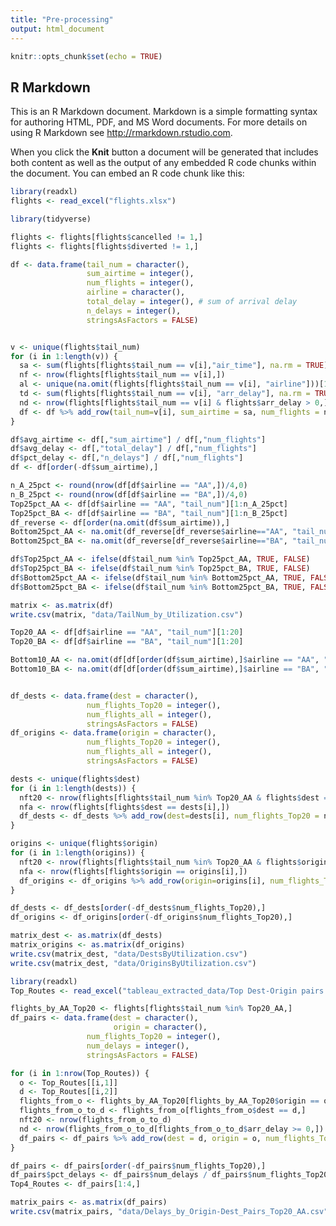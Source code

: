 ```yaml
---
title: "Pre-processing"
output: html_document
---
```


```r
knitr::opts_chunk$set(echo = TRUE)
```

## R Markdown

This is an R Markdown document. Markdown is a simple formatting syntax for authoring HTML, PDF, and MS Word documents. For more details on using R Markdown see <http://rmarkdown.rstudio.com>.

When you click the **Knit** button a document will be generated that includes both content as well as the output of any embedded R code chunks within the document. You can embed an R code chunk like this:

```r
library(readxl)
flights <- read_excel("flights.xlsx")

library(tidyverse)

flights <- flights[flights$cancelled != 1,]
flights <- flights[flights$diverted != 1,]
```

```r
df <- data.frame(tail_num = character(),
                 sum_airtime = integer(),
                 num_flights = integer(),
                 airline = character(),
                 total_delay = integer(), # sum of arrival delay
                 n_delays = integer(),
                 stringsAsFactors = FALSE)


v <- unique(flights$tail_num)
for (i in 1:length(v)) {
  sa <- sum(flights[flights$tail_num == v[i],"air_time"], na.rm = TRUE)
  nf <- nrow(flights[flights$tail_num == v[i],])
  al <- unique(na.omit(flights[flights$tail_num == v[i], "airline"]))[1]
  td <- sum(flights[flights$tail_num == v[i], "arr_delay"], na.rm = TRUE)
  nd <- nrow(flights[flights$tail_num == v[i] & flights$arr_delay > 0,])
  df <- df %>% add_row(tail_num=v[i], sum_airtime = sa, num_flights = nf, airline = al, total_delay = td, n_delays = nd)
}

df$avg_airtime <- df[,"sum_airtime"] / df[,"num_flights"]
df$avg_delay <- df[,"total_delay"] / df[,"num_flights"]
df$pct_delay <- df[,"n_delays"] / df[,"num_flights"]
df <- df[order(-df$sum_airtime),]

```

```r

n_A_25pct <- round(nrow(df[df$airline == "AA",])/4,0)
n_B_25pct <- round(nrow(df[df$airline == "BA",])/4,0)
Top25pct_AA <- df[df$airline == "AA", "tail_num"][1:n_A_25pct]
Top25pct_BA <- df[df$airline == "BA", "tail_num"][1:n_B_25pct]
df_reverse <- df[order(na.omit(df$sum_airtime)),]
Bottom25pct_AA <- na.omit(df_reverse[df_reverse$airline=="AA", "tail_num"])[1:n_A_25pct]
Bottom25pct_BA <- na.omit(df_reverse[df_reverse$airline=="BA", "tail_num"])[1:n_B_25pct]

df$Top25pct_AA <- ifelse(df$tail_num %in% Top25pct_AA, TRUE, FALSE)
df$Top25pct_BA <- ifelse(df$tail_num %in% Top25pct_BA, TRUE, FALSE)
df$Bottom25pct_AA <- ifelse(df$tail_num %in% Bottom25pct_AA, TRUE, FALSE)
df$Bottom25pct_BA <- ifelse(df$tail_num %in% Bottom25pct_BA, TRUE, FALSE)

matrix <- as.matrix(df)
write.csv(matrix, "data/TailNum_by_Utilization.csv")
```

```r


Top20_AA <- df[df$airline == "AA", "tail_num"][1:20]
Top20_BA <- df[df$airline == "BA", "tail_num"][1:20]

Bottom10_AA <- na.omit(df[df[order(df$sum_airtime),]$airline == "AA", "tail_num"])[1:10]
Bottom10_BA <- na.omit(df[df[order(df$sum_airtime),]$airline == "BA", "tail_num"])[1:10]


df_dests <- data.frame(dest = character(),
                 num_flights_Top20 = integer(),
                 num_flights_all = integer(),
                 stringsAsFactors = FALSE)
df_origins <- data.frame(origin = character(),
                 num_flights_Top20 = integer(),
                 num_flights_all = integer(),
                 stringsAsFactors = FALSE)

dests <- unique(flights$dest)
for (i in 1:length(dests)) {
  nft20 <- nrow(flights[flights$tail_num %in% Top20_AA & flights$dest == dests[i],])
  nfa <- nrow(flights[flights$dest == dests[i],])
  df_dests <- df_dests %>% add_row(dest=dests[i], num_flights_Top20 = nft20, num_flights_all = nfa)
}

origins <- unique(flights$origin)
for (i in 1:length(origins)) {
  nft20 <- nrow(flights[flights$tail_num %in% Top20_AA & flights$origin == origins[i],])
  nfa <- nrow(flights[flights$origin == origins[i],])
  df_origins <- df_origins %>% add_row(origin=origins[i], num_flights_Top20 = nft20, num_flights_all = nfa)
}

df_dests <- df_dests[order(-df_dests$num_flights_Top20),]
df_origins <- df_origins[order(-df_origins$num_flights_Top20),]

matrix_dest <- as.matrix(df_dests)
matrix_origins <- as.matrix(df_origins)
write.csv(matrix_dest, "data/DestsByUtilization.csv")
write.csv(matrix_dest, "data/OriginsByUtilization.csv")
```

```r
library(readxl)
Top_Routes <- read_excel("tableau_extracted_data/Top Dest-Origin pairs (Alpha).xlsx")

flights_by_AA_Top20 <- flights[flights$tail_num %in% Top20_AA,]
df_pairs <- data.frame(dest = character(),
                       origin = character(),
                 num_flights_Top20 = integer(),
                 num_delays = integer(),
                 stringsAsFactors = FALSE)

for (i in 1:nrow(Top_Routes)) {
  o <- Top_Routes[[i,1]]
  d <- Top_Routes[[i,2]]
  flights_from_o <- flights_by_AA_Top20[flights_by_AA_Top20$origin == o,]
  flights_from_o_to_d <- flights_from_o[flights_from_o$dest == d,]
  nft20 <- nrow(flights_from_o_to_d)
  nd <- nrow(flights_from_o_to_d[flights_from_o_to_d$arr_delay >= 0,])
  df_pairs <- df_pairs %>% add_row(dest = d, origin = o, num_flights_Top20 = nft20, num_delays = nd)
}

df_pairs <- df_pairs[order(-df_pairs$num_flights_Top20),]
df_pairs$pct_delays <- df_pairs$num_delays / df_pairs$num_flights_Top20
Top4_Routes <- df_pairs[1:4,]

matrix_pairs <- as.matrix(df_pairs)
write.csv(matrix_pairs, "data/Delays_by_Origin-Dest_Pairs_Top20_AA.csv")
```

